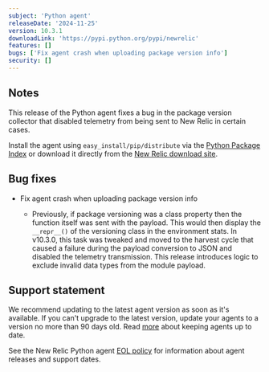 ```yaml
---
subject: 'Python agent'
releaseDate: '2024-11-25'
version: 10.3.1
downloadLink: 'https://pypi.python.org/pypi/newrelic'
features: []
bugs: ['Fix agent crash when uploading package version info']
security: []
---
```


## Notes

This release of the Python agent fixes a bug in the package version collector that disabled telemetry from being sent to New Relic in certain cases.
 
Install the agent using `easy_install/pip/distribute` via the [Python Package Index](https://pypi.python.org/pypi/newrelic) or download it directly from the [New Relic download site](https://download.newrelic.com/python_agent/release).
    
## Bug fixes

* Fix agent crash when uploading package version info

  * Previously, if package versioning was a class property then the function itself was sent with the payload. This would then display the `__repr__()` of the versioning class in the environment stats. In v10.3.0, this task was tweaked and moved to the harvest cycle that caused a failure during the payload conversion to JSON and disabled the telemetry transmission. This release introduces logic to exclude invalid data types from the module payload.
  
## Support statement

We recommend updating to the latest agent version as soon as it's available. If you can't upgrade to the latest version, update your agents to a version no more than 90 days old. Read [more](/docs/new-relic-solutions/new-relic-one/install-configure/update-new-relic-agent/) about keeping agents up to date.

See the New Relic Python agent [EOL policy](/docs/apm/agents/python-agent/getting-started/python-agent-eol-policy/) for information about agent releases and support dates.
